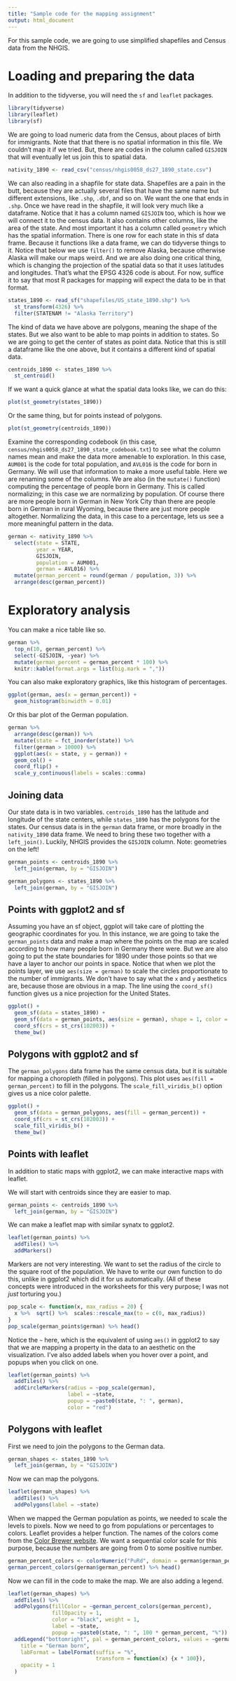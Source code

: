 ```yaml
---
title: "Sample code for the mapping assignment"
output: html_document
---
```


For this sample code, we are going to use simplified shapefiles and Census data from the NHGIS. 

# Loading and preparing the data

In addition to the tidyverse, you will need the `sf` and `leaflet` packages.


```r
library(tidyverse)
library(leaflet)
library(sf)
```

We are going to load numeric data from the Census, about places of birth for immigrants. Note that that there is no spatial information in this file. We couldn't map it if we tried. But, there are codes in the column called `GISJOIN` that will eventually let us join this to spatial data.

```r
nativity_1890 <- read_csv("census/nhgis0058_ds27_1890_state.csv")
```

We can also reading in a shapfile for state data. Shapefiles are a pain in the butt, because they are actually several files that have the same name but different extensions, like `.shp`, `.dbf`, and so on. We want the one that ends in `.shp`. Once we have read in the shapfile, it will look very much like a dataframe. Notice that it has a column named `GISJOIN` too, which is how we will connect it to the census data. It also contains other columns, like the area of the state. And most important it has a column called `geometry` which has the spatial information. There is one row for each state in this sf data frame. Because it functions like a data frame, we can do tidyverse things to it. Notice that below we use `filter()` to remove Alaska, because otherwise Alaska will make our maps weird. And we are also doing one critical thing, which is changing the projection of the spatial data so that it uses latitudes and longitudes. That's what the EPSG 4326 code is about. For now, suffice it to say that most R packages for mapping will expect the data to be in that format.

```r
states_1890 <- read_sf("shapefiles/US_state_1890.shp") %>% 
  st_transform(4326) %>% 
  filter(STATENAM != "Alaska Territory")
```

The kind of data we have above are polygons, meaning the shape of the states. But we also want to be able to map points in addition to states. So we are going to get the center of states as point data. Notice that this is still a dataframe like the one above, but it contains a different kind of spatial data.

```r
centroids_1890 <- states_1890 %>% 
  st_centroid() 
```

If we want a quick glance at what the spatial data looks like, we can do this:

```r
plot(st_geometry(states_1890))
```

Or the same thing, but for points instead of polygons.

```r
plot(st_geometry(centroids_1890))
```

Examine the corresponding codebook (in this case, `census/nhgis0058_ds27_1890_state_codebook.txt`) to see what the column names mean and make the data more amenable to exploration. In this case, `AUM001` is the code for total population, and `AVL016` is the code for born in Germany. We will use that information to make a more useful table. Here we are renaming some of the columns. We are also (in the `mutate()` function) computing the percentage of people born in Germany. This is called normalizing; in this case we are normalizing by population. Of course there are more people born in German in New York City than there are people born in German in rural Wyoming, because there are just more people altogether. Normalizing the data, in this case to a percentage, lets us see a more meaningful pattern in the data.

```r
german <- nativity_1890 %>% 
  select(state = STATE,
         year = YEAR,
         GISJOIN,
         population = AUM001,
         german = AVL016) %>% 
  mutate(german_percent = round(german / population, 3)) %>% 
  arrange(desc(german_percent))
```

# Exploratory analysis

You can make a nice table like so.

```r
german %>% 
  top_n(10, german_percent) %>% 
  select(-GISJOIN, -year) %>%  
  mutate(german_percent = german_percent * 100) %>% 
  knitr::kable(format.args = list(big.mark = ","))
```

You can also make exploratory graphics, like this histogram of percentages.

```r
ggplot(german, aes(x = german_percent)) +
  geom_histogram(binwidth = 0.01)
```

Or this bar plot of the German population.

```r
german %>% 
  arrange(desc(german)) %>% 
  mutate(state = fct_inorder(state)) %>% 
  filter(german > 10000) %>% 
  ggplot(aes(x = state, y = german)) +
  geom_col() +
  coord_flip() +
  scale_y_continuous(labels = scales::comma)
```


## Joining data

Our state data is in two variables. `centroids_1890` has the latitude and longitude of the state centers, while `states_1890` has the polygons for the states. Our census data is in the `german` data frame, or more broadly in the `nativity_1890` data frame. We need to bring these two together with a `left_join()`. Luckily, NHGIS provides the `GISJOIN` column. Note: geometries on the left!

```r
german_points <- centroids_1890 %>% 
  left_join(german, by = "GISJOIN")

german_polygons <- states_1890 %>% 
  left_join(german, by = "GISJOIN")
```

## Points with ggplot2 and sf

Assuming you have an sf object, ggplot will take care of plotting the geographic coordinates for you. In this instance, we are going to take the `german_points` data and make a map where the points on the map are scaled according to how many people born in Germany there were. But we are also going to put the state boundaries for 1890 under those points so that we have a layer to anchor our points in space. Notice that when we plot the points layer, we use `aes(size = german)` to scale the circles proportionate to the number of immigrants. We don't have to say what the `x` and `y` aesthetics are, because those are obvious in a map. The line using the `coord_sf()` function gives us a nice projection for the United States.

```r
ggplot() +
  geom_sf(data = states_1890) +
  geom_sf(data = german_points, aes(size = german), shape = 1, color = "red") +
  coord_sf(crs = st_crs(102003)) +
  theme_bw()
```

## Polygons with ggplot2 and sf

The `german_polygons` data frame has the same census data, but it is suitable for mapping a choropleth (filled in polygons). This plot uses `aes(fill = german_percent)` to fill in the polygons. The `scale_fill_viridis_b()` option gives us a nice color palette.

```r
ggplot() +
  geom_sf(data = german_polygons, aes(fill = german_percent)) +
  coord_sf(crs = st_crs(102003)) +
  scale_fill_viridis_b() +
  theme_bw()
```


## Points with leaflet

In addition to static maps with ggplot2, we can make interactive maps with leaflet.

We will start with centroids since they are easier to map.

```r
german_points <- centroids_1890 %>% 
  left_join(german, by = "GISJOIN")
```

We can make a leaflet map with similar synatx to ggplot2.

```r
leaflet(german_points) %>% 
  addTiles() %>% 
  addMarkers()
```

Markers are not very interesting. We want to set the radius of the circle to the square root of the population. We have to write our own function to do this, unlike in ggplot2 which did it for us automatically. (All of these concepts were introduced in the worksheets for this very purpose; I was not *just* torturing you.)

```r
pop_scale <- function(x, max_radius = 20) {
  x %>%  sqrt() %>%  scales::rescale_max(to = c(0, max_radius))
}
pop_scale(german_points$german) %>% head()
```

Notice the `~` here, which is the equivalent of using `aes()` in ggplot2 to say that we are mapping a property in the data to an aesthetic on the visualization. I've also added labels when you hover over a point, and popups when you click on one.

```r
leaflet(german_points) %>% 
  addTiles() %>% 
  addCircleMarkers(radius = ~pop_scale(german),
                   label = ~state,
                   popup = ~paste0(state, ": ", german),
                   color = "red")
```

## Polygons with leaflet

First we need to join the polygons to the German data.

```r
german_shapes <- states_1890 %>% 
  left_join(german, by = "GISJOIN")
```

Now we can map the polygons.

```r
leaflet(german_shapes) %>% 
  addTiles() %>% 
  addPolygons(label = ~state)
```

When we mapped the German population as points, we needed to scale the levels to pixels. Now we need to go from populations or percentages to colors. Leaflet provides a helper function. The names of the colors come from the [Color Brewer website](https://colorbrewer2.org/). We want a sequential color scale for this purpose, because the numbers are going from 0 to some positive number.

```r
german_percent_colors <- colorNumeric("PuRd", domain = german$german_percent)
german_percent_colors(german$german_percent) %>% head()
```

Now we can fill in the code to make the map. We are also adding a legend.

```r
leaflet(german_shapes) %>% 
  addTiles() %>% 
  addPolygons(fillColor = ~german_percent_colors(german_percent),
              fillOpacity = 1,
              color = "black", weight = 1,
              label = ~state,
              popup = ~paste0(state, ": ", 100 * german_percent, "%")) %>% 
  addLegend("bottomright", pal = german_percent_colors, values = ~german_percent,
    title = "German born",
    labFormat = labelFormat(suffix = "%",
                            transform = function(x) {x * 100}),
    opacity = 1
  )
```
